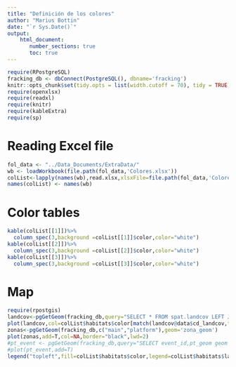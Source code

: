 ```yaml
---
title: "Definición de los colores"
author: "Marius Bottin"
date: "`r Sys.Date()`"
output: 
    html_document:
       number_sections: true
       toc: true
---
```


```r
require(RPostgreSQL)
fracking_db <- dbConnect(PostgreSQL(), dbname='fracking')
knitr::opts_chunk$set(tidy.opts = list(width.cutoff = 70), tidy = TRUE,connection="fracking_db", max.print=100)
require(openxlsx)
require(readxl)
require(knitr)
require(kableExtra)
require(sp)
```



# Reading Excel file
```r
fol_data <- "../Data_Documents/ExtraData/"
wb <- loadWorkbook(file.path(fol_data,'Colores.xlsx'))
colList<-lapply(names(wb),read.xlsx,xlsxFile=file.path(fol_data,'Colores.xlsx'))
names(colList) <- names(wb)
```

# Color tables

```r
kable(colList[[1]])%>%
  column_spec(3,background =colList[[1]]$color,color="white")
kable(colList[[2]])%>%
  column_spec(3,background =colList[[2]]$color,color="white")
kable(colList[[3]])%>%
  column_spec(3,background =colList[[3]]$color,color="white")
```

# Map

```r
require(rpostgis)
landcov<-pgGetGeom(fracking_db,query="SELECT * FROM spat.landcov LEFT JOIN spat.def_landcov USING(cd_landcov)",geom="the_geom")
plot(landcov,col=colList$habitats$color[match(landcov@data$cd_landcov,table = colList$habitats$cd_landcov)],border=NA)
zonas<-pgGetGeom(fracking_db,c("main","platform"),geom='zona_geom')
plot(zonas,add=T,col=NA,border="black",lwd=2)
#pt_event <- pgGetGeom(fracking_db,query="SELECT event_id,pt_geom geom FROM main.event WHERE pt_geom IS NOT NULL")
#plot(pt_event,add=T)
legend("topleft",fill=colList$habitats$color,legend=colList$habitats$landcov)
```

